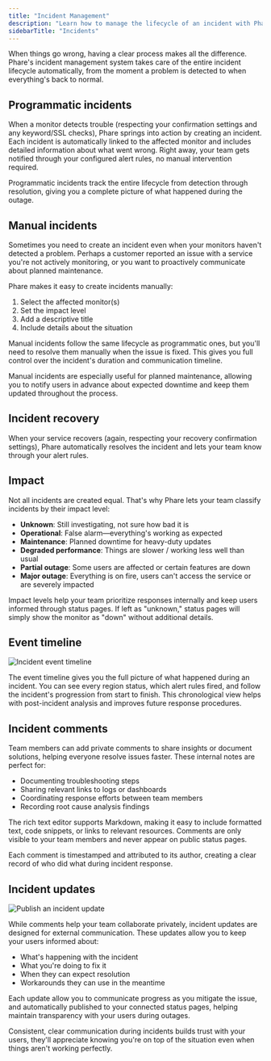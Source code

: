 ```yaml
---
title: "Incident Management"
description: "Learn how to manage the lifecycle of an incident with Phare Uptime incident management."
sidebarTitle: "Incidents"
---
```


When things go wrong, having a clear process makes all the difference. Phare's incident management system takes care of the entire incident lifecycle automatically, from the moment a problem is detected to when everything's back to normal.

## Programmatic incidents

When a monitor detects trouble (respecting your confirmation settings and any keyword/SSL checks), Phare springs into action by creating an incident. Each incident is automatically linked to the affected monitor and includes detailed information about what went wrong. Right away, your team gets notified through your configured alert rules, no manual intervention required.

Programmatic incidents track the entire lifecycle from detection through resolution, giving you a complete picture of what happened during the outage.

## Manual incidents

Sometimes you need to create an incident even when your monitors haven't detected a problem. Perhaps a customer reported an issue with a service you're not actively monitoring, or you want to proactively communicate about planned maintenance.

Phare makes it easy to create incidents manually:

1. Select the affected monitor(s)
2. Set the impact level
3. Add a descriptive title
4. Include details about the situation

Manual incidents follow the same lifecycle as programmatic ones, but you'll need to resolve them manually when the issue is fixed. This gives you full control over the incident's duration and communication timeline.

Manual incidents are especially useful for planned maintenance, allowing you to notify users in advance about expected downtime and keep them updated throughout the process.

## Incident recovery

When your service recovers (again, respecting your recovery confirmation settings), Phare automatically resolves the incident and lets your team know through your alert rules.

## Impact

Not all incidents are created equal. That's why Phare lets your team classify incidents by their impact level:

- **Unknown**: Still investigating, not sure how bad it is
- **Operational**: False alarm—everything's working as expected
- **Maintenance**: Planned downtime for heavy-duty updates
- **Degraded performance**: Things are slower / working less well than usual
- **Partial outage**: Some users are affected or certain features are down
- **Major outage**: Everything is on fire, users can't access the service or are severely impacted

Impact levels help your team prioritize responses internally and keep users informed through status pages. If left as "unknown," status pages will simply show the monitor as "down" without additional details.

## Event timeline

<Frame>
    <img
        src="/images/uptime/incident-management/incident-timeline.webp"
        alt="Incident event timeline"
    />
</Frame>

The event timeline gives you the full picture of what happened during an incident. You can see every region status, which alert rules fired, and follow the incident's progression from start to finish. This chronological view helps with post-incident analysis and improves future response procedures.

## Incident comments

Team members can add private comments to share insights or document solutions, helping everyone resolve issues faster. These internal notes are perfect for:

- Documenting troubleshooting steps
- Sharing relevant links to logs or dashboards
- Coordinating response efforts between team members
- Recording root cause analysis findings

The rich text editor supports Markdown, making it easy to include formatted text, code snippets, or links to relevant resources. Comments are only visible to your team members and never appear on public status pages.

Each comment is timestamped and attributed to its author, creating a clear record of who did what during incident response.

## Incident updates

<Frame>
    <img
        src="/images/uptime/incident-management/uptime-status-pages-publish-update.webp"
        alt="Publish an incident update"
    />
</Frame>

While comments help your team collaborate privately, incident updates are designed for external communication. These updates allow you to keep your users informed about:

- What's happening with the incident
- What you're doing to fix it
- When they can expect resolution
- Workarounds they can use in the meantime

Each update allow you to communicate progress as you mitigate the issue, and automatically published to your connected status pages, helping maintain transparency with your users during outages.

Consistent, clear communication during incidents builds trust with your users, they'll appreciate knowing you're on top of the situation even when things aren't working perfectly.
